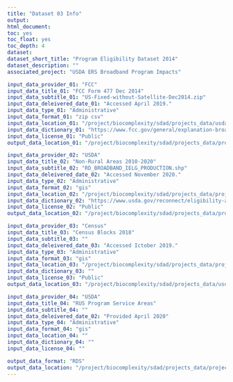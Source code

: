 ```yaml
---
title: "Dataset 03 Info"
output:
html_document:
toc: yes
toc_float: yes
toc_depth: 4
dataset:
dataset_short_title: "Program Eligibility Dataset 2014"
dataset_description: ""
associated_project: "USDA ERS Broadband Program Impacts"

input_data_provider_01: "FCC"
input_data_title_01: "FCC Form 477 Dec 2014"
input_data_subtitle_01: "US-Fixed-without-Satellite-Dec2014.zip"
input_data_deleivered_date_01: "Accessed April 2019."
input_data_type_01: "Administrative"
input_data_format_01: "zip csv"
input_data_location_01: "/project/biocomplexity/sdad/projects_data/usda/bb/original/Corelogic_June_2020_Filesfbd_us_without_satellite_dec2014_v3.csv"
input_data_dictionary_01: "https://www.fcc.gov/general/explanation-broadband-deployment-data"
input_data_license_01: "Public"
output_data_location_01: "/project/biocomplexity/sdad/projects_data/project_data/usda/rural_broadband/fcc_availability/fcc_2014_block_maxspdelig_threshold_total3.RDS"

input_data_provider_02: "USDA"
input_data_title_02: "Non-Rural Areas 2010-2020"
input_data_subtitle_02: "RD_BROADBAND_IELG_PRODUCTION.shp"
input_data_deleivered_date_02: "Accessed November 2020."
input_data_type_02: "Administrative"
input_data_format_02: "gis"
input_data_location_02: "/project/biocomplexity/sdad/projects_data/project_data/usda/rural_broadband/RECONNECT_NON_RURAL/RD_BROADBAND_IELG_PRODUCTION.shp"
input_data_dictionary_02: "https://www.usda.gov/reconnect/eligibility-area-map-datasets"
input_data_license_02: "Public"
output_data_location_02: "/project/biocomplexity/sdad/projects_data/project_data/usda/rural_broadband/RECONNECT_NON_RURAL_working/final_nonruralareas_USDAfile_translatedblocks_df_NOV182020.RDS"

input_data_provider_03: "Census"
input_data_title_03: "Census Blocks 2018"
input_data_subtitle_03: ""
input_data_deleivered_date_03: "Accessed Ictober 2019."
input_data_type_03: "Administrative"
input_data_format_03: "gis"
input_data_location_03: "/project/biocomplexity/sdad/projects_data/project_data/usda/rural_broadband/RECONNECT_NON_RURAL/RD_BROADBAND_IELG_PRODUCTION.shp"
input_data_dictionary_03: ""
input_data_license_03: "Public"
output_data_location_03: "/project/biocomplexity/sdad/projects_data/usda/bb/original/censusblocks/blocks_TIGER2018_sf_RDS_USA_SF_wmissing.RDS"

input_data_provider_04: "USDA"
input_data_title_04: "RUS Program Service Areas"
input_data_subtitle_04: ""
input_data_deleivered_date_02: "Provided April 2020"
input_data_type_04: "Administrative"
input_data_format_04: "gis"
input_data_location_04: ""
input_data_dictionary_04: ""
input_data_license_04: ""

output_data_format: "RDS"
output_data_location: "/project/biocomplexity/sdad/projects_data/project_data/usda/rural_broadband/USA_2014_final_eligibility_sf_14DEC2020v5.RDS"
---
```


